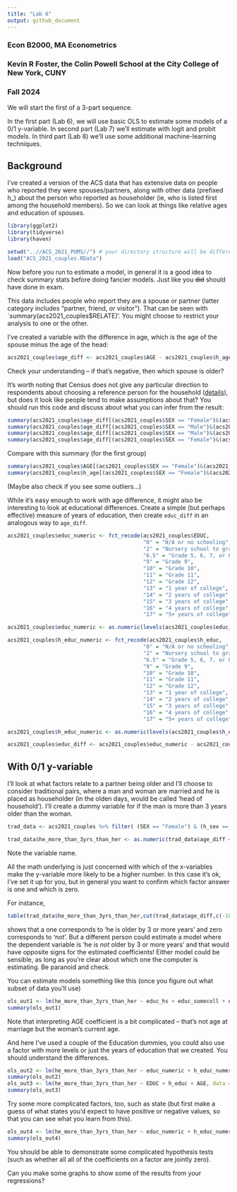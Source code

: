 ---
title: "Lab 6"
output: github_document
---
  
### Econ B2000, MA Econometrics
### Kevin R Foster, the Colin Powell School at the City College of New York, CUNY
### Fall 2024
  
We will start the first of a 3-part sequence.

In the first part (Lab 6), we will use basic OLS to estimate some models of a 0/1 y-variable. In second part (Lab 7) we'll estimate with logit and probit models. In third part (Lab 8) we'll use some additional machine-learning techniques.

## Background
I've created a version of the ACS data that has extensive data on people who reported they were spouses/partners, along with other data (prefixed h_) about the person who reported as householder (ie, who is listed first among the household members). So we can look at things like relative ages and education of spouses.

```{r warning=FALSE, message=FALSE}
library(ggplot2)
library(tidyverse)
library(haven)

setwd("..//ACS_2021_PUMS//") # your directory structure will be different
load("ACS_2021_couples.RData")

```

Now before you run to estimate a model, in general it is a good idea to check summary stats before doing fancier models. Just like you ~~did~~ should have done in exam.

This data includes people who report they are a spouse or partner (latter category includes "partner, friend, or visitor"). That can be seen with `summary(acs2021_couples$RELATE)'. You might choose to restrict your analysis to one or the other.

I've created a variable with the difference in age, which is the age of the spouse minus the age of the head:
```{r eval=FALSE}
acs2021_couples$age_diff <- acs2021_couples$AGE - acs2021_couples$h_age
```

Check your understanding -- if that's negative, then which spouse is older?

It's worth noting that Census does not give any particular direction to respondents about choosing a reference person for the household ([details](https://www.census.gov/programs-surveys/cps/technical-documentation/subject-definitions.html#householder)), but does it look like people tend to make assumptions about that? You should run this code and discuss about what you can infer from the result:

```{r eval=FALSE}
summary(acs2021_couples$age_diff[(acs2021_couples$SEX == "Female")&(acs2021_couples$h_sex == "Male")])
summary(acs2021_couples$age_diff[(acs2021_couples$SEX == "Male")&(acs2021_couples$h_sex == "Female")])
summary(acs2021_couples$age_diff[(acs2021_couples$SEX == "Male")&(acs2021_couples$h_sex == "Male")])
summary(acs2021_couples$age_diff[(acs2021_couples$SEX == "Female")&(acs2021_couples$h_sex == "Female")])

```

Compare with this summary (for the first group)
```{r eval=FALSE}
summary(acs2021_couples$AGE[(acs2021_couples$SEX == "Female")&(acs2021_couples$h_sex == "Male")])
summary(acs2021_couples$h_age[(acs2021_couples$SEX == "Female")&(acs2021_couples$h_sex == "Male")])
```

(Maybe also check if you see some outliers...)

While it's easy enough to work with age difference, it might also be interesting to look at educational differences. Create a simple (but perhaps effective) measure of years of education, then create `educ_diff` in an analogous way to `age_diff`.

```{r}
acs2021_couples$educ_numeric <- fct_recode(acs2021_couples$EDUC,
                                           "0" = "N/A or no schooling",
                                           "2" = "Nursery school to grade 4",
                                           "6.5" = "Grade 5, 6, 7, or 8",
                                           "9" = "Grade 9",
                                           "10" = "Grade 10",
                                           "11" = "Grade 11",
                                           "12" = "Grade 12",
                                           "13" = "1 year of college",
                                           "14" = "2 years of college",
                                           "15" = "3 years of college",
                                           "16" = "4 years of college",
                                           "17" = "5+ years of college")

acs2021_couples$educ_numeric <- as.numeric(levels(acs2021_couples$educ_numeric))[acs2021_couples$educ_numeric]

acs2021_couples$h_educ_numeric <- fct_recode(acs2021_couples$h_educ,
                                           "0" = "N/A or no schooling",
                                           "2" = "Nursery school to grade 4",
                                           "6.5" = "Grade 5, 6, 7, or 8",
                                           "9" = "Grade 9",
                                           "10" = "Grade 10",
                                           "11" = "Grade 11",
                                           "12" = "Grade 12",
                                           "13" = "1 year of college",
                                           "14" = "2 years of college",
                                           "15" = "3 years of college",
                                           "16" = "4 years of college",
                                           "17" = "5+ years of college")

acs2021_couples$h_educ_numeric <- as.numeric(levels(acs2021_couples$h_educ_numeric))[acs2021_couples$h_educ_numeric]

acs2021_couples$educ_diff <- acs2021_couples$educ_numeric - acs2021_couples$h_educ_numeric

```


## With 0/1 y-variable
I'll look at what factors relate to a partner being older and I'll choose to consider traditional pairs, where a man and woman are married and he is placed as householder (in the olden days, would be called 'head of household'). I'll create a dummy variable for if the man is more than 3 years older than the woman.

```{r}
trad_data <- acs2021_couples %>% filter( (SEX == "Female") & (h_sex == "Male") )

trad_data$he_more_than_3yrs_than_her <- as.numeric(trad_data$age_diff < -3)

```

Note the variable name.

All the math underlying is just concerned with which of the x-variables make the y-variable more likely to be a higher number. In this case it's ok, I've set it up for you, but in general you want to confirm which factor answer is one and which is zero.

For instance,
```{r eval=FALSE}
table(trad_data$he_more_than_3yrs_than_her,cut(trad_data$age_diff,c(-100,-10, -3, 0, 3, 10, 100)))
```
shows that a one corresponds to 'he is older by 3 or more years' and zero corresponds to 'not'. But a different person could estimate a model where the dependent variable is 'he is *not* older by 3 or more years' and that would have opposite signs for the estimated coefficients! Either model could be sensible, as long as you're clear about which one the computer is estimating. Be paranoid and check.

You can estimate models something like this (once you figure out what subset of data you'll use)
```{r eval=FALSE}
ols_out1 <- lm(he_more_than_3yrs_than_her ~ educ_hs + educ_somecoll + educ_college + educ_advdeg + AGE, data = trad_data)
summary(ols_out1)
```

Note that interpreting AGE coefficient is a bit complicated -- that's not age at marriage but the woman's current age.

And here I've used a couple of the Education dummies, you could also use a factor with more levels or just the years of education that we created. You should understand the differences. 

```{r eval=FALSE}
ols_out2 <- lm(he_more_than_3yrs_than_her ~ educ_numeric + h_educ_numeric + AGE, data = trad_data)
summary(ols_out2)
ols_out3 <- lm(he_more_than_3yrs_than_her ~ EDUC + h_educ + AGE, data = trad_data)
summary(ols_out3)
```

Try some more complicated factors, too, such as state (but first make a guess of what states you'd expect to have positive or negative values, so that you can see what you learn from this).

```{r eval=FALSE}
ols_out4 <- lm(he_more_than_3yrs_than_her ~ educ_numeric + h_educ_numeric + AGE + STATEFIP, data = trad_data)
summary(ols_out4)

```


You should be able to demonstrate some complicated hypothesis tests (such as whether all all of the coefficients on a factor are jointly zero).

Can you make some graphs to show some of the results from your regressions?


